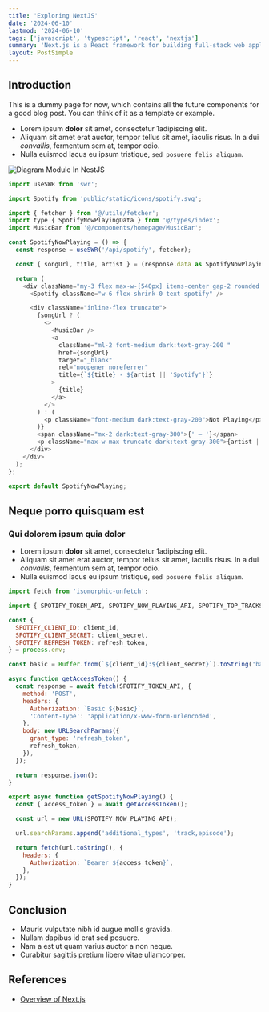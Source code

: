 ```yaml
---
title: 'Exploring NextJS'
date: '2024-06-10'
lastmod: '2024-06-10'
tags: ['javascript', 'typescript', 'react', 'nextjs']
summary: 'Next.js is a React framework for building full-stack web applications. You use React Components to build user interfaces, and Next.js for additional features and optimizations.'
layout: PostSimple
---
```


## Introduction

This is a dummy page for now, which contains all the future components for a good blog post. You can think of it as a template or example.

- Lorem ipsum **dolor** sit amet, consectetur 1adipiscing elit.
- Aliquam sit amet erat auctor, tempor tellus sit amet, iaculis risus. In a dui _convallis_, fermentum sem at, tempor odio.
- Nulla euismod lacus eu ipsum tristique, `sed posuere felis aliquam`.

![Diagram Module In NestJS](/static/images/blogs/module-in-nestjs.png)

```javascript
import useSWR from 'swr';

import Spotify from 'public/static/icons/spotify.svg';

import { fetcher } from '@/utils/fetcher';
import type { SpotifyNowPlayingData } from '@/types/index';
import MusicBar from '@/components/homepage/MusicBar';

const SpotifyNowPlaying = () => {
  const response = useSWR('/api/spotify', fetcher);

  const { songUrl, title, artist } = (response.data as SpotifyNowPlayingData) || {};

  return (
    <div className="my-3 flex max-w-[540px] items-center gap-2 rounded bg-gray-200 px-3 py-2 shadow-md dark:bg-[#24283b] dark:shadow-gray-800/40">
      <Spotify className="w-6 flex-shrink-0 text-spotify" />

      <div className="inline-flex truncate">
        {songUrl ? (
          <>
            <MusicBar />
            <a
              className="ml-2 font-medium dark:text-gray-200 "
              href={songUrl}
              target="_blank"
              rel="noopener noreferrer"
              title={`${title} - ${artist || 'Spotify'}`}
            >
              {title}
            </a>
          </>
        ) : (
          <p className="font-medium dark:text-gray-200">Not Playing</p>
        )}
        <span className="mx-2 dark:text-gray-300">{' – '}</span>
        <p className="max-w-max truncate dark:text-gray-300">{artist || 'Spotify'}</p>
      </div>
    </div>
  );
};

export default SpotifyNowPlaying;
```

## Neque porro quisquam est

### Qui dolorem ipsum quia dolor

- Lorem ipsum **dolor** sit amet, consectetur 1adipiscing elit.
- Aliquam sit amet erat auctor, tempor tellus sit amet, iaculis risus. In a dui _convallis_, fermentum sem at, tempor odio.
- Nulla euismod lacus eu ipsum tristique, `sed posuere felis aliquam`.

```javascript
import fetch from 'isomorphic-unfetch';

import { SPOTIFY_TOKEN_API, SPOTIFY_NOW_PLAYING_API, SPOTIFY_TOP_TRACKS_API } from '@/constants/index';

const {
  SPOTIFY_CLIENT_ID: client_id,
  SPOTIFY_CLIENT_SECRET: client_secret,
  SPOTIFY_REFRESH_TOKEN: refresh_token,
} = process.env;

const basic = Buffer.from(`${client_id}:${client_secret}`).toString('base64');

async function getAccessToken() {
  const response = await fetch(SPOTIFY_TOKEN_API, {
    method: 'POST',
    headers: {
      Authorization: `Basic ${basic}`,
      'Content-Type': 'application/x-www-form-urlencoded',
    },
    body: new URLSearchParams({
      grant_type: 'refresh_token',
      refresh_token,
    }),
  });

  return response.json();
}

export async function getSpotifyNowPlaying() {
  const { access_token } = await getAccessToken();

  const url = new URL(SPOTIFY_NOW_PLAYING_API);

  url.searchParams.append('additional_types', 'track,episode');

  return fetch(url.toString(), {
    headers: {
      Authorization: `Bearer ${access_token}`,
    },
  });
}
```

## Conclusion

- Mauris vulputate nibh id augue mollis gravida.
- Nullam dapibus id erat sed posuere.
- Nam a est ut quam varius auctor a non neque.
- Curabitur sagittis pretium libero vitae ullamcorper.

## References

- [Overview of Next.js](https://nextjs.org/docs)
